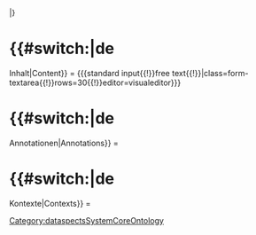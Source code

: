 |}
{{{end template}}}
= {{#switch:{{CONTENTLANG}}|de=Inhalt|Content}} =
<nowiki>{{{</nowiki>standard input{{!}}free text{{!}}|class=form-textarea{{!}}rows=30{{!}}editor=visualeditor<nowiki>}}}</nowiki>
= {{#switch:{{CONTENTLANG}}|de=Annotationen|Annotations}} =
{{ForTemplateAnnotation}}
= {{#switch:{{CONTENTLANG}}|de=Kontexte|Contexts}} =
{{ForTemplateContext}}<noinclude>[[Category:dataspectsSystemCoreOntology]]</noinclude>

